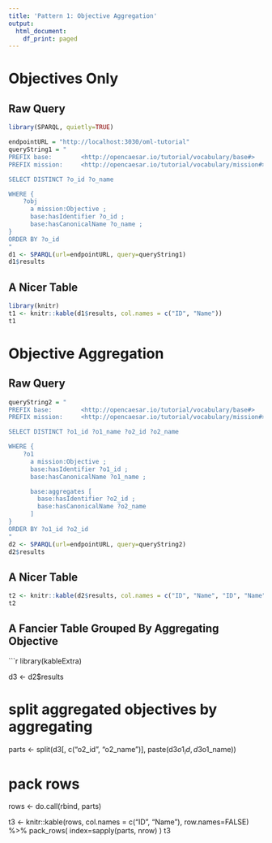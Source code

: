 ```yaml
---
title: 'Pattern 1: Objective Aggregation'
output:
  html_document:
    df_print: paged
---
```


# Objectives Only

## Raw Query

```r
library(SPARQL, quietly=TRUE)

endpointURL = "http://localhost:3030/oml-tutorial"
queryString1 = "
PREFIX base:        <http://opencaesar.io/tutorial/vocabulary/base#>
PREFIX mission:     <http://opencaesar.io/tutorial/vocabulary/mission#>

SELECT DISTINCT ?o_id ?o_name

WHERE {
	?obj 
      a mission:Objective ;
      base:hasIdentifier ?o_id ;
      base:hasCanonicalName ?o_name ;
}
ORDER BY ?o_id
"
d1 <- SPARQL(url=endpointURL, query=queryString1)
d1$results
```

## A Nicer Table

```r
library(knitr)
t1 <- knitr::kable(d1$results, col.names = c("ID", "Name"))
t1
```



# Objective Aggregation

## Raw Query

```r
queryString2 = "
PREFIX base:        <http://opencaesar.io/tutorial/vocabulary/base#>
PREFIX mission:     <http://opencaesar.io/tutorial/vocabulary/mission#>

SELECT DISTINCT ?o1_id ?o1_name ?o2_id ?o2_name

WHERE {
	?o1
      a mission:Objective ;
      base:hasIdentifier ?o1_id ;
      base:hasCanonicalName ?o1_name ;

      base:aggregates [
        base:hasIdentifier ?o2_id ;
        base:hasCanonicalName ?o2_name
      ]
}
ORDER BY ?o1_id ?o2_id
"
d2 <- SPARQL(url=endpointURL, query=queryString2)
d2$results
```

## A Nicer Table

```r
t2 <- knitr::kable(d2$results, col.names = c("ID", "Name", "ID", "Name"))
t2
```

## A Fancier Table Grouped By Aggregating Objective

```r
library(kableExtra)

d3 <- d2$results

# split aggregated objectives by aggregating

parts <- split(d3[, c("o2_id", "o2_name")], paste(d3$o1_id, d3$o1_name))

# pack rows

rows <- do.call(rbind, parts)

t3 <- knitr::kable(rows, col.names = c("ID", "Name"), row.names=FALSE) %>% pack_rows(
  index=sapply(parts, nrow)
)
t3


